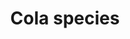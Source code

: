 ---
title: Cola species
aka:
  - kola
  - kola nut
family_members:
  - Cola acuminata
  - Cola anomala
  - Cola ballayi
  - Cola cordifolia
  - Cola nitida
  - Cola verticillata
duration_chart_title: Chewed Duration of Cola acuminata
duration_chart:
  total: 6–24 h
  onset: 75s
  coming_up: 75s
  plateau: 45m
  coming_down: 8h
  after_effects: 15h
positive_effects: focus, stamina, alertness
neutral_effects: digestive discomfort, jitteriness
negative_effects: nausea, anxiety, insomnia
image_location: /src/assets/Cola nitida Bruno Senterre.jpeg
dosage_table:
  title: Chewed Dosage of Dried Cola acuminata Nut
  threshold: 400 mg
  light: 2 g
  common: 6 g
  strong: 10 g
  heavy: 16+ g
--- 